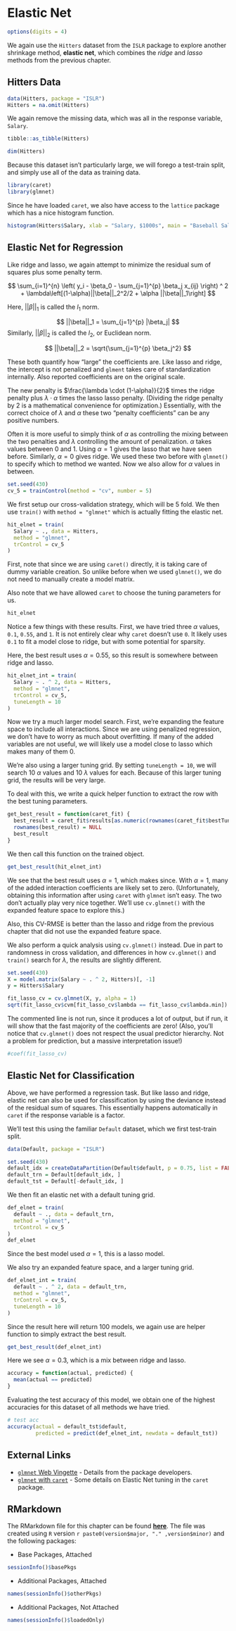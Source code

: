 # Elastic Net

```r
options(digits = 4)
```

We again use the `Hitters` dataset from the `ISLR` package to explore another shrinkage method, **elastic net**, which combines the *ridge* and *lasso* methods from the previous chapter.

## Hitters Data

```r
data(Hitters, package = "ISLR")
Hitters = na.omit(Hitters)
```

We again remove the missing data, which was all in the response variable, `Salary`.

```r
tibble::as_tibble(Hitters)
```

```r
dim(Hitters)
```

Because this dataset isn't particularly large, we will forego a test-train split, and simply use all of the data as training data.

```r
library(caret)
library(glmnet)
```

Since he have loaded `caret`, we also have access to the `lattice` package which has a nice histogram function.

```r
histogram(Hitters$Salary, xlab = "Salary, $1000s", main = "Baseball Salaries, 1986 - 1987")
```

## Elastic Net for Regression

Like ridge and lasso, we again attempt to minimize the residual sum of squares plus some penalty term.

$$
\sum_{i=1}^{n} \left( y_i - \beta_0 - \sum_{j=1}^{p} \beta_j x_{ij}    \right) ^ 2 + \lambda\left[(1-\alpha)||\beta||_2^2/2 + \alpha ||\beta||_1\right]
$$

Here, $||\beta||_1$ is called the $l_1$ norm.

$$
||\beta||_1 = \sum_{j=1}^{p} |\beta_j|
$$
Similarly, $||\beta||_2$ is called the $l_2$, or Euclidean norm.

$$
||\beta||_2 = \sqrt{\sum_{j=1}^{p} \beta_j^2}
$$

These both quantify how "large" the coefficients are. Like lasso and ridge, the intercept is not penalized and `glment` takes care of standardization internally. Also reported coefficients are on the original scale.

The new penalty is $\frac{\lambda \cdot (1-\alpha)}{2}$ times the ridge penalty plus $\lambda \cdot \alpha$ times the lasso lasso penalty. (Dividing the ridge penalty by 2 is a mathematical convenience for optimization.) Essentially, with the correct choice of $\lambda$ and $\alpha$ these two "penalty coefficients" can be any positive numbers.

Often it is more useful to simply think of $\alpha$ as controlling the mixing between the two penalties and $\lambda$ controlling the amount of penalization. $\alpha$ takes values between 0 and 1. Using $\alpha = 1$ gives the lasso that we have seen before. Similarly, $\alpha = 0$ gives ridge. We used these two before with `glmnet()` to specify which to method we wanted. Now we also allow for $\alpha$ values in between.

```r
set.seed(430)
cv_5 = trainControl(method = "cv", number = 5)
```

We first setup our cross-validation strategy, which will be 5 fold. We then use `train()` with `method = "glmnet"` which is actually fitting the elastic net.

```r
hit_elnet = train(
  Salary ~ ., data = Hitters,
  method = "glmnet",
  trControl = cv_5
)
```

First, note that since we are using `caret()` directly, it is taking care of dummy variable creation. So unlike before when we used `glmnet()`, we do not need to manually create a model matrix.

Also note that we have allowed `caret` to choose the tuning parameters for us.

```r
hit_elnet
```

Notice a few things with these results. First, we have tried three $\alpha$ values, `0.1`, `0.55`, and `1`. It is not entirely clear why `caret` doesn't use `0`. It likely uses `0.1` to fit a model close to ridge, but with some potential for sparsity.

Here, the best result uses $\alpha = 0.55$, so this result is somewhere between ridge and lasso.

```r
hit_elnet_int = train(
  Salary ~ . ^ 2, data = Hitters,
  method = "glmnet",
  trControl = cv_5,
  tuneLength = 10
)
```

Now we try a much larger model search. First, we're expanding the feature space to include all interactions. Since we are using penalized regression, we don't have to worry as much about overfitting. If many of the added variables are not useful, we will likely use a model close to lasso which makes many of them 0.

We're also using a larger tuning grid. By setting `tuneLength = 10`, we will search 10 $\alpha$ values and 10 $\lambda$ values for each. Because of this larger tuning grid, the results will be very large.

To deal with this, we write a quick helper function to extract the row with the best tuning parameters.

```r
get_best_result = function(caret_fit) {
  best_result = caret_fit$results[as.numeric(rownames(caret_fit$bestTune)), ]
  rownames(best_result) = NULL
  best_result
}
```

We then call this function on the trained object.


```r
get_best_result(hit_elnet_int)
```

We see that the best result uses $\alpha = 1$, which makes since. With $\alpha = 1$, many of the added interaction coefficients are likely set to zero. (Unfortunately, obtaining this information after using `caret` with `glmnet` isn't easy. The two don't actually play very nice together. We'll use `cv.glmnet()` with the expanded feature space to explore this.)

Also, this CV-RMSE is better than the lasso and ridge from the previous chapter that did not use the expanded feature space.

We also perform a quick analysis using `cv.glmnet()` instead. Due in part to randomness in cross validation, and differences in how `cv.glmnet()` and `train()` search for $\lambda$, the results are slightly different.

```r
set.seed(430)
X = model.matrix(Salary ~ . ^ 2, Hitters)[, -1]
y = Hitters$Salary

fit_lasso_cv = cv.glmnet(X, y, alpha = 1)
sqrt(fit_lasso_cv$cvm[fit_lasso_cv$lambda == fit_lasso_cv$lambda.min]) # CV-RMSE minimum
```

The commented line is not run, since it produces a lot of output, but if run, it will show that the fast majority of the coefficients are zero! (Also, you'll notice that `cv.glmnet()` does not respect the usual predictor hierarchy. Not a problem for prediction, but a massive interpretation issue!)

```r
#coef(fit_lasso_cv)
```

## Elastic Net for Classification

Above, we have performed a regression task. But like lasso and ridge, elastic net can also be used for classification by using the deviance instead of the residual sum of squares. This essentially happens automatically in `caret` if the response variable is a factor.

We'll test this using the familiar `Default` dataset, which we first test-train split.

```r
data(Default, package = "ISLR")
```

```r
set.seed(430)
default_idx = createDataPartition(Default$default, p = 0.75, list = FALSE)
default_trn = Default[default_idx, ]
default_tst = Default[-default_idx, ]
```

We then fit an elastic net with a default tuning grid.

```r
def_elnet = train(
  default ~ ., data = default_trn,
  method = "glmnet",
  trControl = cv_5
)
def_elnet
```

Since the best model used $\alpha = 1$, this is a lasso model.

We also try an expanded feature space, and a larger tuning grid.


```r
def_elnet_int = train(
  default ~ . ^ 2, data = default_trn,
  method = "glmnet",
  trControl = cv_5,
  tuneLength = 10
)
```

Since the result here will return 100 models, we again use are helper function to simply extract the best result.


```r
get_best_result(def_elnet_int)
```

Here we see $\alpha = 0.3$, which is a mix between ridge and lasso.

```r
accuracy = function(actual, predicted) {
  mean(actual == predicted)
}
```

Evaluating the test accuracy of this model, we obtain one of the highest accuracies for this dataset of all methods we have tried.

```r
# test acc
accuracy(actual = default_tst$default,
         predicted = predict(def_elnet_int, newdata = default_tst))
```


## External Links

- [`glmnet` Web Vingette](https://web.stanford.edu/~hastie/glmnet/glmnet_alpha.html) - Details from the package developers.
- [`glmnet` with `caret`](https://github.com/topepo/caret/issues/116) - Some details on Elastic Net tuning in the `caret` package.


## RMarkdown

The RMarkdown file for this chapter can be found [**here**](16-elnet.Rmd). The file was created using `R` version `r paste0(version$major, "." ,version$minor)` and the following packages:

- Base Packages, Attached

```r
sessionInfo()$basePkgs
```

- Additional Packages, Attached

```r
names(sessionInfo()$otherPkgs)
```

- Additional Packages, Not Attached

```r
names(sessionInfo()$loadedOnly)
```

